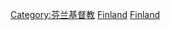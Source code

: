 {{Commons category|Eastern Orthodoxy in Finland}}
{{Catmore|芬蘭正教會}}

[[Category:芬兰基督教|Category:芬兰基督教]]
[[Category:歐洲東正教|Finland]]
[[Category:各国东正教|Finland]]